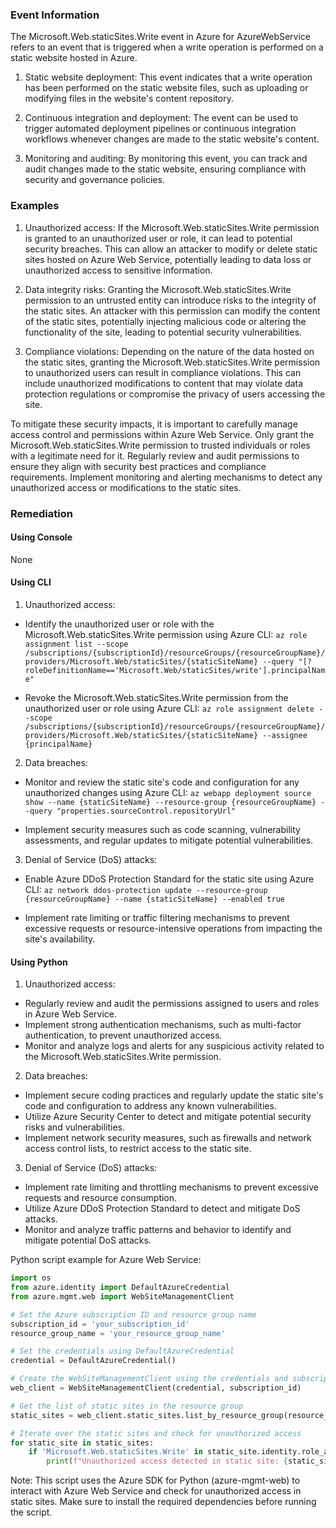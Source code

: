 
### Event Information

The Microsoft.Web.staticSites.Write event in Azure for AzureWebService refers to an event that is triggered when a write operation is performed on a static website hosted in Azure. 

1. Static website deployment: This event indicates that a write operation has been performed on the static website files, such as uploading or modifying files in the website's content repository.

2. Continuous integration and deployment: The event can be used to trigger automated deployment pipelines or continuous integration workflows whenever changes are made to the static website's content.

3. Monitoring and auditing: By monitoring this event, you can track and audit changes made to the static website, ensuring compliance with security and governance policies.


### Examples

1. Unauthorized access: If the Microsoft.Web.staticSites.Write permission is granted to an unauthorized user or role, it can lead to potential security breaches. This can allow an attacker to modify or delete static sites hosted on Azure Web Service, potentially leading to data loss or unauthorized access to sensitive information.

2. Data integrity risks: Granting the Microsoft.Web.staticSites.Write permission to an untrusted entity can introduce risks to the integrity of the static sites. An attacker with this permission can modify the content of the static sites, potentially injecting malicious code or altering the functionality of the site, leading to potential security vulnerabilities.

3. Compliance violations: Depending on the nature of the data hosted on the static sites, granting the Microsoft.Web.staticSites.Write permission to unauthorized users can result in compliance violations. This can include unauthorized modifications to content that may violate data protection regulations or compromise the privacy of users accessing the site.

To mitigate these security impacts, it is important to carefully manage access control and permissions within Azure Web Service. Only grant the Microsoft.Web.staticSites.Write permission to trusted individuals or roles with a legitimate need for it. Regularly review and audit permissions to ensure they align with security best practices and compliance requirements. Implement monitoring and alerting mechanisms to detect any unauthorized access or modifications to the static sites.

### Remediation

#### Using Console

None

#### Using CLI

1. Unauthorized access:
- Identify the unauthorized user or role with the Microsoft.Web.staticSites.Write permission using Azure CLI:
  `az role assignment list --scope /subscriptions/{subscriptionId}/resourceGroups/{resourceGroupName}/providers/Microsoft.Web/staticSites/{staticSiteName} --query "[?roleDefinitionName=='Microsoft.Web/staticSites/write'].principalName"`

- Revoke the Microsoft.Web.staticSites.Write permission from the unauthorized user or role using Azure CLI:
  `az role assignment delete --scope /subscriptions/{subscriptionId}/resourceGroups/{resourceGroupName}/providers/Microsoft.Web/staticSites/{staticSiteName} --assignee {principalName}`

2. Data breaches:
- Monitor and review the static site's code and configuration for any unauthorized changes using Azure CLI:
  `az webapp deployment source show --name {staticSiteName} --resource-group {resourceGroupName} --query "properties.sourceControl.repositoryUrl"`

- Implement security measures such as code scanning, vulnerability assessments, and regular updates to mitigate potential vulnerabilities.

3. Denial of Service (DoS) attacks:
- Enable Azure DDoS Protection Standard for the static site using Azure CLI:
  `az network ddos-protection update --resource-group {resourceGroupName} --name {staticSiteName} --enabled true`

- Implement rate limiting or traffic filtering mechanisms to prevent excessive requests or resource-intensive operations from impacting the site's availability.

#### Using Python

1. Unauthorized access:
- Regularly review and audit the permissions assigned to users and roles in Azure Web Service.
- Implement strong authentication mechanisms, such as multi-factor authentication, to prevent unauthorized access.
- Monitor and analyze logs and alerts for any suspicious activity related to the Microsoft.Web.staticSites.Write permission.

2. Data breaches:
- Implement secure coding practices and regularly update the static site's code and configuration to address any known vulnerabilities.
- Utilize Azure Security Center to detect and mitigate potential security risks and vulnerabilities.
- Implement network security measures, such as firewalls and network access control lists, to restrict access to the static site.

3. Denial of Service (DoS) attacks:
- Implement rate limiting and throttling mechanisms to prevent excessive requests and resource consumption.
- Utilize Azure DDoS Protection Standard to detect and mitigate DoS attacks.
- Monitor and analyze traffic patterns and behavior to identify and mitigate potential DoS attacks.

Python script example for Azure Web Service:

```python
import os
from azure.identity import DefaultAzureCredential
from azure.mgmt.web import WebSiteManagementClient

# Set the Azure subscription ID and resource group name
subscription_id = 'your_subscription_id'
resource_group_name = 'your_resource_group_name'

# Set the credentials using DefaultAzureCredential
credential = DefaultAzureCredential()

# Create the WebSiteManagementClient using the credentials and subscription ID
web_client = WebSiteManagementClient(credential, subscription_id)

# Get the list of static sites in the resource group
static_sites = web_client.static_sites.list_by_resource_group(resource_group_name)

# Iterate over the static sites and check for unauthorized access
for static_site in static_sites:
    if 'Microsoft.Web.staticSites.Write' in static_site.identity.role_assignments:
        print(f"Unauthorized access detected in static site: {static_site.name}")
```

Note: This script uses the Azure SDK for Python (azure-mgmt-web) to interact with Azure Web Service and check for unauthorized access in static sites. Make sure to install the required dependencies before running the script.

